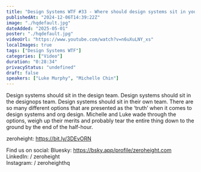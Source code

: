 ```yaml
---
title: "Design Systems WTF #33 - Where should design systems sit in your org?"
publishedAt: "2024-12-06T14:39:22Z"
image: "./hqdefault.jpg"
dateAdded: "2025-05-01"
poster: "./hqdefault.jpg"
videoUrl: "https://www.youtube.com/watch?v=n6uXuLNY_xs"
localImages: true
tags: ["Design Systems WTF"]
categories: ["Video"]
duration: "0:28:34"
privacyStatus: "undefined"
draft: false
speakers: ["Luke Murphy", "Michelle Chin"]
---
```


Design systems should sit in the design team. Design systems should sit in the designops team. Design systems should sit in their own team. There are so many different options that are presented as the ‘truth’ when it comes to design systems and org design. Michelle and Luke wade through the options, weigh up their merits and probably tear the entire thing down to the ground by the end of the half-hour.

zeroheight: https://bit.ly/3DEvORN

Find us on social:
Bluesky: https://bsky.app/profile/zeroheight.com
LinkedIn: / zeroheight  
Instagram: / zeroheighthq
